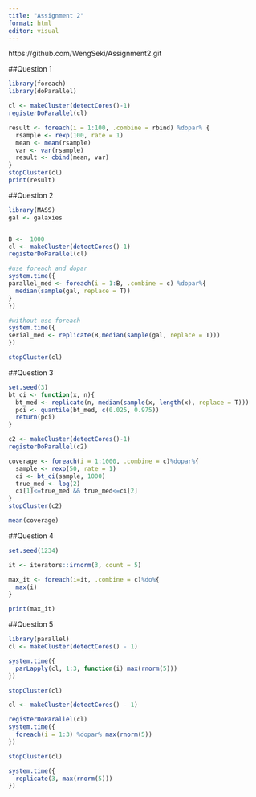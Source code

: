 ```yaml
---
title: "Assignment 2"
format: html
editor: visual
---
```


https://github.com/WengSeki/Assignment2.git

##Question 1

```r
library(foreach)
library(doParallel)

cl <- makeCluster(detectCores()-1)
registerDoParallel(cl)

result <- foreach(i = 1:100, .combine = rbind) %dopar% {
  rsample <- rexp(100, rate = 1)
  mean <- mean(rsample)
  var <- var(rsample)
  result <- cbind(mean, var)
} 
stopCluster(cl)
print(result)
```

##Question 2

```r
library(MASS)
gal <- galaxies


B <-  1000
cl <- makeCluster(detectCores()-1)
registerDoParallel(cl)

#use foreach and dopar
system.time({
parallel_med <- foreach(i = 1:B, .combine = c) %dopar%{
  median(sample(gal, replace = T))
}
})

#without use foreach
system.time({
serial_med <- replicate(B,median(sample(gal, replace = T)))
})

stopCluster(cl)
```

##Question 3

```r
set.seed(3)
bt_ci <- function(x, n){
  bt_med <- replicate(n, median(sample(x, length(x), replace = T)))
  pci <- quantile(bt_med, c(0.025, 0.975))
  return(pci)
}

c2 <- makeCluster(detectCores()-1)
registerDoParallel(c2)

coverage <- foreach(i = 1:1000, .combine = c)%dopar%{
  sample <- rexp(50, rate = 1)
  ci <- bt_ci(sample, 1000)
  true_med <- log(2)
  ci[1]<=true_med && true_med<=ci[2]
}
stopCluster(c2)

mean(coverage)
```

##Question 4

```r
set.seed(1234)

it <- iterators::irnorm(3, count = 5)

max_it <- foreach(i=it, .combine = c)%do%{
  max(i)
}

print(max_it)
```

##Question 5

```r
library(parallel)
cl <- makeCluster(detectCores() - 1)

system.time({
  parLapply(cl, 1:3, function(i) max(rnorm(5)))
})

stopCluster(cl)

cl <- makeCluster(detectCores() - 1)

registerDoParallel(cl)
system.time({
  foreach(i = 1:3) %dopar% max(rnorm(5))
})

stopCluster(cl)

system.time({
  replicate(3, max(rnorm(5)))
})

```
